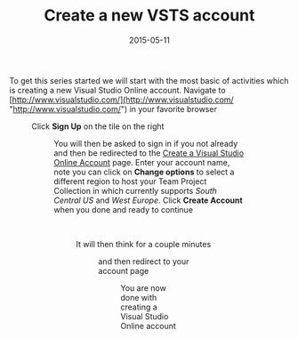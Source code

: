 ﻿---
title: 'Create a new VSTS account'
date: 2015-05-11
tags: ['VSTS / TFS', 'VSTS Series', 'Visual Studio Team Services']
draft: false
summary: 'This post is part of an overall Series on Visual Studio Online.'
---



 
To get this series started we will start with the most basic of activities which is creating a new Visual Studio Online account. Navigate to [http://www.visualstudio.com/](http://www.visualstudio.com/ "http://www.visualstudio.com/") in your favorite browser 
 
<Figure key="/images/834681ab7dda40e8b2f9a331425f5d26.png" src="/images/834681ab7dda40e8b2f9a331425f5d26.png" alt="Visual Studio homepage" width="0" height="0" caption="Visual Studio Homepage" /> 
 
Click **Sign Up** on the tile on the right
 
<Figure key="/images/9746f60f95d84c53af90e5cc332550b4.png" src="/images/9746f60f95d84c53af90e5cc332550b4.png" alt="Visual Studio homepage with 'Sign Up' button highlighted" width="0" height="0" caption="Visual Studio Homepage - Sign Up" /> 
 
You will then be asked to sign in if you not already and then be redirected to the [Create a Visual Studio Online Account](https://app.vssps.visualstudio.com/profile/account?account=true) page. Enter your account name, note you can click on **Change options** to select a different region to host your Team Project Collection in which currently supports *South Central US* and *West Europe*. Click **Create Account** when you done and ready to continue
 
<Figure key="/images/fa25744420da459d97a061a724cb8d9d.png" src="/images/fa25744420da459d97a061a724cb8d9d.png" alt="Create a Visual Studio Online Account page" width="0" height="0" caption="Create VSO Account Page" /> 
 
It will then think for a couple minutes
 
<Figure key="/images/ab26d52722ca408ba13144435ec79ae5.png" src="/images/ab26d52722ca408ba13144435ec79ae5.png" alt="Visual Studio Online account creation progress" width="0" height="0" caption="VSO Account Creation Progress" /> 
 
and then redirect to your account page
 
<Figure key="/images/e5ff0d474f5542e9975cf225e52b51ad.png" src="/images/e5ff0d474f5542e9975cf225e52b51ad.png" alt="Visual Studio Online account page" width="0" height="0" caption="VSO Account Page" /> 
 
You are now done with creating a Visual Studio Online account

